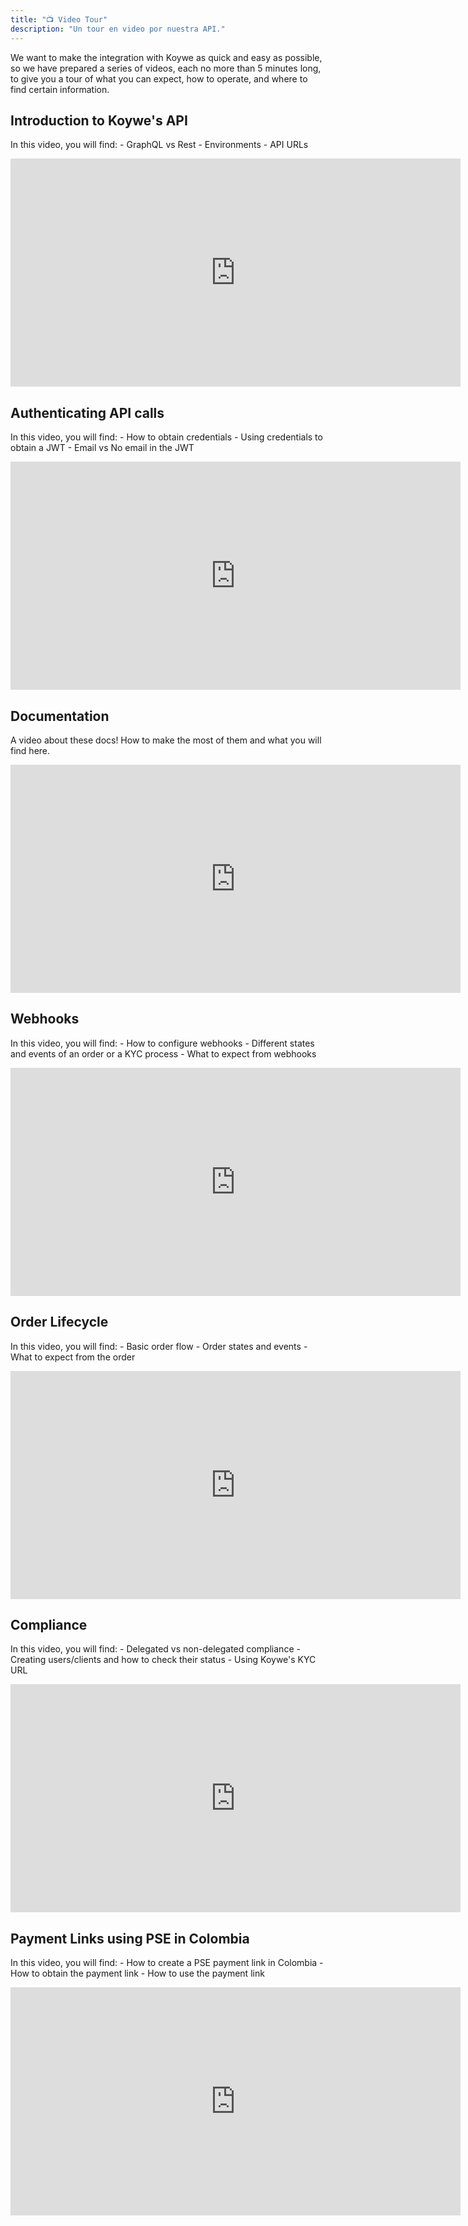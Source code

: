 ```yaml
---
title: "📺 Video Tour"
description: "Un tour en video por nuestra API."
---
```


We want to make the integration with Koywe as quick and easy as possible, so we have prepared a series of videos, each no more than 5 minutes long, to give you a tour of what you can expect, how to operate, and where to find certain information.

## Introduction to Koywe's API

In this video, you will find:
    - GraphQL vs Rest
    - Environments
    - API URLs

<iframe width="720" height="365" src="https://www.loom.com/embed/47b4d5ada23d40cb829ea30df8103a24?sid=17ac11e7-f4a7-4abe-922a-31dbc88d4e06" frameborder="0" allow="accelerometer; autoplay; clipboard-write; encrypted-media; gyroscope; picture-in-picture" webkitallowfullscreen mozallowfullscreen allowfullscreen></iframe>

## Authenticating API calls

In this video, you will find:
    - How to obtain credentials
    - Using credentials to obtain a JWT
    - Email vs No email in the JWT

<iframe width="720" height="365" src="https://www.loom.com/embed/dec4549b8f584e3391e4359a68175994?sid=b714fd8c-f008-4a0a-af89-3d1831985cef" frameborder="0" allow="accelerometer; autoplay; clipboard-write; encrypted-media; gyroscope; picture-in-picture" webkitallowfullscreen mozallowfullscreen allowfullscreen></iframe>

## Documentation

A video about these docs! How to make the most of them and what you will find here.

<iframe width="720" height="365" src="https://www.loom.com/embed/96cac5b644f44fc8a5bbc374df3bd0f9?sid=cb438a3b-75fa-4265-b29f-a5e41e208499" frameborder="0" allow="accelerometer; autoplay; clipboard-write; encrypted-media; gyroscope; picture-in-picture" webkitallowfullscreen mozallowfullscreen allowfullscreen></iframe>

## Webhooks

In this video, you will find:
    - How to configure webhooks
    - Different states and events of an order or a KYC process
    - What to expect from webhooks

<iframe width="720" height="365" src="https://www.loom.com/embed/0f43ddd2918d4cae88057949e1bcc6c7?sid=8e9ccf4f-f2ef-4c36-8ca8-85c4d221f48f" frameborder="0" allow="accelerometer; autoplay; clipboard-write; encrypted-media; gyroscope; picture-in-picture" webkitallowfullscreen mozallowfullscreen allowfullscreen></iframe>

## Order Lifecycle

In this video, you will find:
    - Basic order flow
    - Order states and events
    - What to expect from the order

<iframe width="720" height="365" src="https://www.loom.com/embed/f5ce5ffd2060425b8b8af168a54f4dc2?sid=5f92cf25-59f2-4066-a96f-8eea425eb05b" frameborder="0" allow="accelerometer; autoplay; clipboard-write; encrypted-media; gyroscope; picture-in-picture" webkitallowfullscreen mozallowfullscreen allowfullscreen></iframe>

## Compliance

In this video, you will find:
    - Delegated vs non-delegated compliance
    - Creating users/clients and how to check their status
    - Using Koywe's KYC URL

<iframe width="720" height="365" src="https://www.loom.com/embed/3e7f7b67b57a4810910e958703ad2214?sid=f1fd6fe0-e9df-4091-bd3e-a3a3633ab48a" frameborder="0" allow="accelerometer; autoplay; clipboard-write; encrypted-media; gyroscope; picture-in-picture" webkitallowfullscreen mozallowfullscreen allowfullscreen></iframe>

## Payment Links using PSE in Colombia

In this video, you will find:
    - How to create a PSE payment link in Colombia
    - How to obtain the payment link
    - How to use the payment link

<iframe width="720" height="365" src="https://www.loom.com/share/c0cf5367fabc418aa0be27f6b703045a?sid=3f1dfe2f-7c22-42e8-9fc5-217254ca91b3" frameborder="0" allow="accelerometer; autoplay; clipboard-write; encrypted-media; gyroscope; picture-in-picture" webkitallowfullscreen mozallowfullscreen allowfullscreen></iframe>
